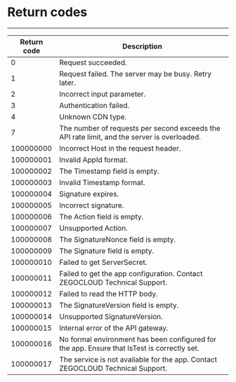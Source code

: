 # Return codes

- - -

|Return code|Description|
|-|-|
| 0 | Request succeeded. |
| 1 | Request failed. The server may be busy. Retry later. |
| 2 | Incorrect input parameter. |
| 3 | Authentication failed. |
| 4 | Unknown CDN type. |
| 7 | The number of requests per second exceeds the API rate limit, and the server is overloaded. |
| 100000000 | Incorrect Host in the request header. |
| 100000001 | Invalid AppId format. |
| 100000002 | The Timestamp field is empty. |
| 100000003 | Invalid Timestamp format. |
| 100000004 | Signature expires. |
| 100000005 | Incorrect signature. |
| 100000006 | The Action field is empty. |
| 100000007 | Unsupported Action. |
| 100000008 | The SignatureNonce field is empty. |
| 100000009 | The Signature field is empty. |
| 100000010 | Failed to get ServerSecret. |
| 100000011 | Failed to get the app configuration. Contact ZEGOCLOUD Technical Support. |
| 100000012 | Failed to read the HTTP body. |
| 100000013 | The SignatureVersion field is empty. |
| 100000014 | Unsupported SignatureVersion. |
| 100000015 | Internal error of the API gateway. |
| 100000016 | No formal environment has been configured for the app. Ensure that IsTest is correctly set. |
| 100000017 | The service is not available for the app. Contact ZEGOCLOUD Technical Support. |
